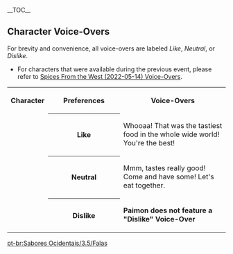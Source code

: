 {{Event Tabs
|rootpage = Spices From the West/2023-03-31
|subpage1 = Voice-Overs
|gallery  = false
}}

{{LanguageTabs|rootpage = Spices From the West/2023-03-31}}

__TOC__

==Character Voice-Overs==
For brevity and convenience, all voice-overs are labeled ''Like'', ''Neutral'', or ''Dislike''.
* For characters that were available during the previous event, please refer to [[Spices From the West/2022-05-14/Voice-Overs|Spices From the West (2022-05-14) Voice-Overs]].
<table class="wikitable"><!--
--><tr><!--
   --><th width="75px">Character</th><!--
   --><th width="150px">Preferences</th><!--
   --><th>Voice-Overs</th><!--
--></tr><!--
-->{{VO Search by Title<!--
   -->|Alhaitham;Candace;Collei;Cyno;Dehya;Dori;Faruzan;Kuki Shinobu;Layla;Mika;Nahida;Nilou;Shikanoin Heizou;Tighnari;Wanderer;Yaoyao<!--
   -->|Receiving a Gift: I;Receiving a Gift: II;Receiving a Gift: III<!--
   -->|format=<tr><td rowspan="3">%CC%</td><th>Like</th><td>;</td></tr><tr><th>Neutral</th><td>;</td></tr><tr><th>Dislike</th><td>;</td></tr><!--
   -->|Mika_1_tx=Thanks so much... this is such a marvelous dish, I would feel terrible using it to just fill my stomach! Maybe I could put it on display as an example for others, or something?<!--
   -->|Mika_3_tx=Ugh... well, since you went to the trouble of making this for me... I promise I'll finish it.<!--
-->}}<!--

Paimon must be done manually as she does not have Voice-Over pages
--><tr><!--
   --><td rowspan="3">{{Card|Paimon/Companion|Paimon}}</td><!--
   --><th>Like</th><!--
   --><td>{{A|VO Paimon Receiving a Gift - 01.ogg}} Whooaa! That was the tastiest food in the whole wide world! You're the best!</td><!--
--></tr><!--
--><tr><!--
   --><th>Neutral</th><!--
   --><td>{{A|VO Paimon Receiving a Gift - 02.ogg}} Mmm, tastes really good! Come and have some! Let's eat together.</td><!--
--></tr><!--
--><tr><!--
   --><th>Dislike</th><!--
   --><td>'''Paimon does not feature a "Dislike" Voice-Over'''</td><!--
--></tr><!--
--></table>

[[pt-br:Sabores Ocidentais/3.5/Falas]]